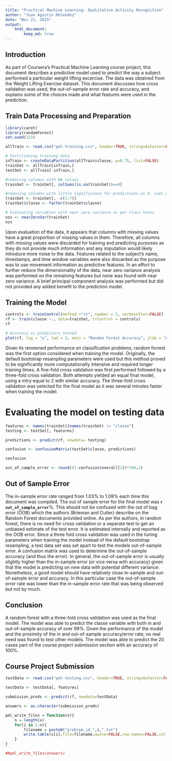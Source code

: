 ```yaml
---
title: "Practical Machine Learning: Qualitative Activity Recognition"
author: "Juan Agustin Melendez"
date: "Nov 21, 2015"
output: 
    html_document:
        keep_md: true
---
```


## Introduction  

As part of Coursera's Practical Machine Learning course project, this document describes a predictive model used to predict the way a subject performed a particular weight lifting excercise. The data was obtained from the Weight Lifting Exercise dataset. This document discusses how cross validation was used, the out-of-sample error rate and accuracy, and explains some of the choices made and what features were used in the prediction. 

## Train Data Processing and Preparation

```r
library(caret)
library(randomForest)
set.seed(123)

allTrain <- read.csv("pml-training.csv", header=TRUE, stringsAsFactor=FALSE, na.strings = c("NA",""," ","#DIV/0!"))

# Partitioning training data
inTrain <- createDataPartition(allTrain$classe, p=0.75, list=FALSE)
trainSet <- allTrain[inTrain,]
testSet <- allTrain[-inTrain,]

#removing columns with NA values
trainSet <- trainSet[, colSums(is.na(trainSet))==0]

#removing columns with little significance for predictions as X, user_name, timestamp and window variables. 
trainSet <- trainSet[, -c(1:7)]
trainSet$classe <- factor(trainSet$classe)

# Evaluating variables with near zero variance as per class notes
nzv <- nearZeroVar(trainSet)
nzv

```

Upon evaluation of the data, it appears that columns with missing values have a great proportion of missing values in them. Therefore, all columns with missing values were discarded for training and predicting purposes as they do not provide much information and any imputation would likely introduce more noise to the data. Features related to the subject's name, timestamps, and time window variables were also discarded as the purpose was to use movement information as predictive features. In an effort to further reduce the dimensionality of the data, near zero variance analysis was performed on the remaining features but none was found with near zero variance. A brief principal component analysis was performed but did not provided any added benefit to the prediction model.  

## Training the Model

```r

controls <- trainControl(method ="cv", number = 3, verboseIter=FALSE)  
rf <- train(classe ~., data=trainSet, trControl = controls)
rf

# Accuracy vs predictors tested
plot(rf, log = "y", lwd = 2, main = "Random Forest Accuracy", ylab = "Accuracy", xlab = "Predictors")

```

Given its renowned performance on classification problems, random forrest was the first option considered when training the model. Originally, the default bootstrap resampling parameters were used but this method proved to be significantly more computationally intensive and required longer training times. A five-fold cross validation was first performed followed by a three-fold cross validation. Both attempts yielded an equal final model, using a mtry equal to 2 with similar accuracy. The three-fold cross validation was selected for the final model as it was several minutes faster when training the model. 

# Evaluating the model on testing data

```r
features <- names(trainSet)[names(trainSet) != "classe"]
testing <- testSet[, features]

predictions <- predict(rf, newdata= testing)

confusion <- confusionMatrix(testSet$classe, predictions)

confusion

out_of_sample_error <- round((1-confusion$overall[1])*100,2)

```

## Out of Sample Error

The in-sample error rate ranged from 1.03% to 1.09% each time this document was compiled. The out of sample error for the final model was **`r out_of_sample_error`**%. This should not be confused with the out of bag error (OOB) which the authors (Brieman and Cutler) describe on the Random Forest documents provided online. As per the authors, in random forest, there is no need for cross validation or a separate test to get an unbiased estimate of the test error. It is estimated internally and reported as the OOB error. Since a three fold cross validation was used in the tuning parameters when training the model instead of the default bootstrap resampling, a test data set was set apart to test the models out-of-sample error. A confusion matrix was used to determine the out-of-sample accuracy (and thus the error). In general, the out-of-sample error is usually slightly higher than the in-sample error (or vice versa with accuracy) given that the model is predicting on new data with potential different variance. Nonetheless, a good model should have relatively close in-sample and out-of-sample error and accuracy. In this particular case the out-of-sample error rate was lower than the in-sample error rate that was being observed but not by much.


## Conclusion 

A random forest with a three-fold cross validation was used as the final model. The model was able to predict the classe variable with both in and out-of-sample accuracy of over 99%. Given the performance of the model and the proximity of the in and out-of-sample accuracy/error rate, no real need was found to test other models. The model was able to predict the 20 cases part of the course project submission section with an accuracy of 100%. 

## Course Project Submission 

```r

testData <- read.csv("pml-testing.csv", header=TRUE, stringsAsFactor=FALSE, na.strings = c("NA",""," ","#DIV/0!"))

testData <- testData[, features]

submission_preds <- predict(rf, newdata=testData)

answers <- as.character(submission_preds)

pml_write_files = function(x){
    n = length(x)
    for(i in 1:n){
        filename = paste0("problem_id_",i,".txt")
        write.table(x[i],file=filename,quote=FALSE,row.names=FALSE,col.names=FALSE)
    }
}

##pml_write_files(answers)

```

